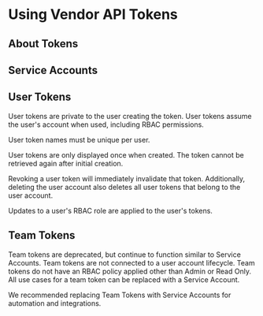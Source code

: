 
# Using Vendor API Tokens

<TopicIntro/>

## About Tokens

<TokensAbout/>

## Service Accounts

<ServiceAccounts/>

## User Tokens

User tokens are private to the user creating the token. User tokens assume the user's account when used, including RBAC permissions.

User token names must be unique per user.

User tokens are only displayed once when created. The token cannot be retrieved again after initial creation. 

Revoking a user token will immediately invalidate that token. Additionally, deleting the user account also deletes all user tokens that belong to the user account.

Updates to a user's RBAC role are applied to the user's tokens. 

## Team Tokens

Team tokens are deprecated, but continue to function similar to Service Accounts. Team tokens are not connected to a user account lifecycle. Team tokens do not have an RBAC policy applied other than Admin or Read Only. All use cases for a team token can be replaced with a Service Account.

We recommended replacing Team Tokens with Service Accounts for automation and integrations.

